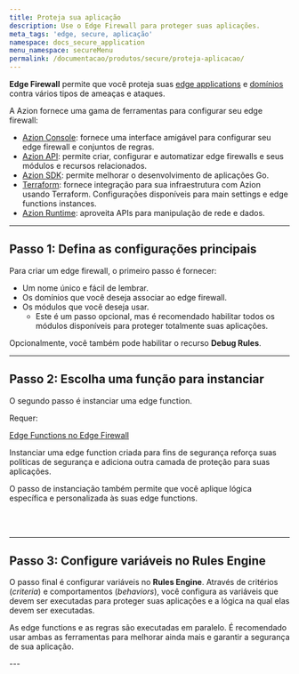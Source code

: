 ```yaml
---
title: Proteja sua aplicação
description: Use o Edge Firewall para proteger suas aplicações.
meta_tags: 'edge, secure, aplicação'
namespace: docs_secure_application
menu_namespace: secureMenu
permalink: /documentacao/produtos/secure/proteja-aplicacao/
---
```



**Edge Firewall** permite que você proteja suas [edge applications](/pt-br/documentacao/produtos/build/edge-application/) e [domínios](/pt-br/documentacao/produtos/build/edge-application/domains/) contra vários tipos de ameaças e ataques.

A Azion fornece uma gama de ferramentas para configurar seu edge firewall:

- [Azion Console](https://console.azion.com): fornece uma interface amigável para configurar seu edge firewall e conjuntos de regras.
- [Azion API](https://api.azion.com/#e21929ff-f172-44d0-a3dc-58ecc11b652e): permite criar, configurar e automatizar edge firewalls e seus módulos e recursos relacionados.
- [Azion SDK](/pt-br/documentacao/produtos/secure/automarizar/sdk/): permite melhorar o desenvolvimento de aplicações Go.
- [Terraform](/pt-br/documentacao/produtos/secure/automarizar/terraform/): fornece integração para sua infraestrutura com Azion usando Terraform. Configurações disponíveis para main settings e edge functions instances.
- [Azion Runtime](/pt-br/documentacao/produtos/secure/automarizar/functions/): aproveita APIs para manipulação de rede e dados.

---

## Passo 1: Defina as configurações principais

Para criar um edge firewall, o primeiro passo é fornecer:

- Um nome único e fácil de lembrar.
- Os domínios que você deseja associar ao edge firewall.
- Os módulos que você deseja usar.
    - Este é um passo opcional, mas é recomendado habilitar todos os módulos disponíveis para proteger totalmente suas aplicações.

Opcionalmente, você também pode habilitar o recurso **Debug Rules**.

<LinkButton link="/pt-br/documentacao/produtos/guias/secure/edge-firewall-definir-main-settings/" label="saiba mais sobre configurações principais" severity="secondary" />

---

## Passo 2: Escolha uma função para instanciar

O segundo passo é instanciar uma edge function.

Requer:

<Tag severity="info" client:only="vue">[Edge Functions no Edge Firewall](/pt-br/documentacao/produtos/secure/edge-firewall/edge-functions/)</Tag>

Instanciar uma edge function criada para fins de segurança reforça suas políticas de segurança e adiciona outra camada de proteção para suas aplicações.

O passo de instanciação também permite que você aplique lógica específica e personalizada às suas edge functions.

<LinkButton link="/pt-br/documentacao/produtos/guias/secure/instanciar-edge-functions/" label="saiba mais sobre instanciar Edge Functions" severity="secondary" /> <br></br>

<LinkButton link="/pt-br/documentacao/produtos/guias/secure/gerenciar-bots/" label="saiba mais gerenciar de bots" severity="secondary" />

---

## Passo 3: Configure variáveis no Rules Engine

O passo final é configurar variáveis no **Rules Engine**. Através de critérios (*criteria*) e comportamentos (*behaviors*), você configura as variáveis que devem ser executadas para proteger suas aplicações e a lógica na qual elas devem ser executadas.

As edge functions e as regras são executadas em paralelo. É recomendado usar ambas as ferramentas para melhorar ainda mais e garantir a segurança de sua aplicação.

<LinkButton link="/pt-br/documentacao/produtos/guias/secure/trabalhar-com-rules-engine/" label="saiba mais sobre trabalhar com Rules Engine" severity="secondary" />
---

